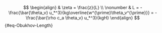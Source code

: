 
$$
\begin{align}
& \zeta = \frac{z}{L} \\ \nonumber
& L = - \frac{\bar{\theta_v} u_*^3}{kg\overline{w^{\prime}\theta_v^{\prime}}} = - \frac{\bar{\rho c_a \theta_v} u_*^3}{kgH}
\end{align}
$${#eq-Obukhov-Length}
